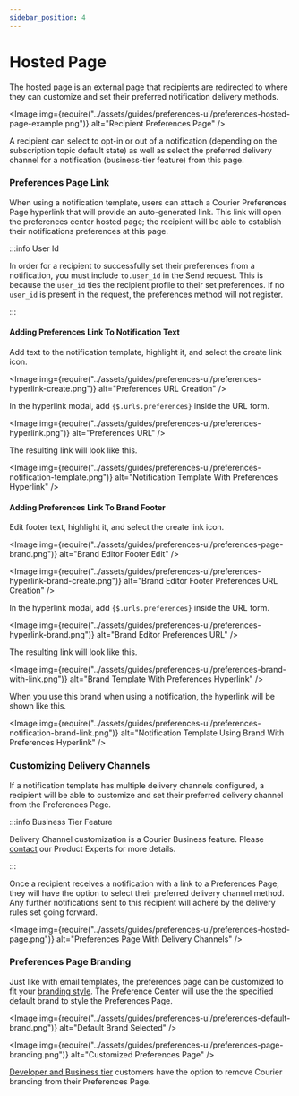 ```yaml
---
sidebar_position: 4
---
```



# Hosted Page

The hosted page is an external page that recipients are redirected to where they can customize and set their preferred notification delivery methods.

<Image
  img={require("../assets/guides/preferences-ui/preferences-hosted-page-example.png")}
  alt="Recipient Preferences Page"
/>

A recipient can select to opt-in or out of a notification (depending on the subscription topic default state)
as well as select the preferred delivery channel for a notification (business-tier feature) from this page.

### Preferences Page Link

When using a notification template, users can attach a Courier Preferences Page hyperlink that will provide an auto-generated link. This link will open the preferences center hosted page; the recipient will be able to establish their notifications preferences at this page.

:::info User Id

In order for a recipient to successfully set their preferences from a notification, you must include `to.user_id` in the Send request. This is because the `user_id` ties the recipient profile to their set preferences. If no `user_id` is present in the request, the preferences method will not register.

:::


#### Adding Preferences Link To Notification Text
Add text to the notification template, highlight it, and select the create link icon. 

<Image
  img={require("../assets/guides/preferences-ui/preferences-hyperlink-create.png")}
  alt="Preferences URL Creation"
/>

In the hyperlink modal, add `{$.urls.preferences}` inside the URL form.

<Image
  img={require("../assets/guides/preferences-ui/preferences-hyperlink.png")}
  alt="Preferences URL"
/>

The resulting link will look like this.

<Image
  img={require("../assets/guides/preferences-ui/preferences-notification-template.png")}
  alt="Notification Template With Preferences Hyperlink"
/>


#### Adding Preferences Link To Brand Footer
Edit footer text, highlight it, and select the create link icon. 

<Image
  img={require("../assets/guides/preferences-ui/preferences-page-brand.png")}
  alt="Brand Editor Footer Edit"
/>

<Image
  img={require("../assets/guides/preferences-ui/preferences-hyperlink-brand-create.png")}
  alt="Brand Editor Footer Preferences URL Creation"
/>

In the hyperlink modal, add `{$.urls.preferences}` inside the URL form.

<Image
  img={require("../assets/guides/preferences-ui/preferences-hyperlink-brand.png")}
  alt="Brand Editor Preferences URL"
/>

The resulting link will look like this.

<Image
  img={require("../assets/guides/preferences-ui/preferences-brand-with-link.png")}
  alt="Brand Template With Preferences Hyperlink"
/>

When you use this brand when using a notification, the hyperlink will be shown like this.

<Image
  img={require("../assets/guides/preferences-ui/preferences-notification-brand-link.png")}
  alt="Notification Template Using Brand With Preferences Hyperlink"
/>

### Customizing Delivery Channels

If a notification template has multiple delivery channels configured, a recipient will be able to customize and set their preferred delivery channel from the Preferences Page.

:::info Business Tier Feature

Delivery Channel customization is a Courier Business feature. Please [contact](https://www.courier.com/request-demo/) our Product Experts for more details.

:::

Once a recipient receives a notification with a link to a Preferences Page, they will have the option to select their preferred delivery channel method. Any further notifications sent to this recipient will adhere by the delivery rules set going forward.

<Image
  img={require("../assets/guides/preferences-ui/preferences-hosted-page.png")}
  alt="Preferences Page With Delivery Channels"
/>

### Preferences Page Branding

Just like with email templates, the preferences page can be customized to fit your [branding style](../courier-designer/brands/customize-default-brand.mdx). The Preference Center will use the the specified default brand to style the Preferences Page.

<Image
  img={require("../assets/guides/preferences-ui/preferences-default-brand.png")}
  alt="Default Brand Selected"
/>

<Image
  img={require("../assets/guides/preferences-ui/preferences-page-branding.png")}
  alt="Customized Preferences Page"
/>

[Developer and Business tier](https://www.courier.com/pricing/) customers have the option to remove Courier branding from their Preferences Page.
